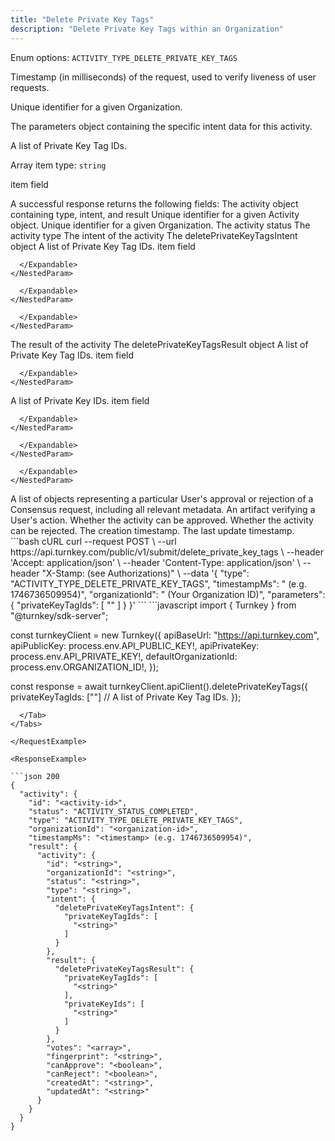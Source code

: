 ```yaml
---
title: "Delete Private Key Tags"
description: "Delete Private Key Tags within an Organization"
---
```



<EndpointPath type="submit" path="delete_private_key_tags" />

<Authorizations />

<H3Bordered text="Body" />

<ParamField body="type" type="enum<string>" required={true}>

Enum options: `ACTIVITY_TYPE_DELETE_PRIVATE_KEY_TAGS`
</ParamField>

<ParamField body="timestampMs" type="string" required={true}>

Timestamp (in milliseconds) of the request, used to verify liveness of user requests.
</ParamField>

<ParamField body="organizationId" type="string" required={true}>

Unique identifier for a given Organization.
</ParamField>

<ParamField body="parameters" type="object" required={true} path="parameters">
  <p>The parameters object containing the specific intent data for this activity.</p>
  <Expandable title="details">
    <ParamField body="privateKeyTagIds" type="array" required={true} path="parameters.privateKeyTagIds">
      <p>A list of Private Key Tag IDs.</p>
      <Expandable title="item details">
            <p>Array item type: <code>string</code></p>
            <p>item field</p>
      </Expandable>
    </ParamField>
  </Expandable>
</ParamField>

<H3Bordered text="Response" />
A successful response returns the following fields:

<ResponseField name="activity" type="object" required={true}>
  The activity object containing type, intent, and result
  <Expandable title="activity details">
    <NestedParam parentKey="activity" childKey="id" type="string" required={true}>
Unique identifier for a given Activity object.
</NestedParam>
<NestedParam parentKey="activity" childKey="organizationId" type="string" required={true}>
Unique identifier for a given Organization.
</NestedParam>
<NestedParam parentKey="activity" childKey="status" type="string" required={true}>
The activity status
</NestedParam>
<NestedParam parentKey="activity" childKey="type" type="string" required={true}>
The activity type
</NestedParam>
<NestedParam parentKey="activity" childKey="intent" type="object" required={true}>
      The intent of the activity
      <Expandable title="intent details">
        <NestedParam parentKey="activity.intent" childKey="deletePrivateKeyTagsIntent" type="object" required={true}>
      The deletePrivateKeyTagsIntent object
      <Expandable title="deletePrivateKeyTagsIntent details">
        <NestedParam parentKey="activity.intent.deletePrivateKeyTagsIntent" childKey="privateKeyTagIds" type="array" required={true}>
      A list of Private Key Tag IDs.
      <Expandable title="privateKeyTagIds details">
        <NestedParam parentKey="activity.intent.deletePrivateKeyTagsIntent.privateKeyTagIds" childKey="item" type="string" required={true}>
item field
</NestedParam>

      </Expandable>
    </NestedParam>

      </Expandable>
    </NestedParam>

      </Expandable>
    </NestedParam>
<NestedParam parentKey="activity" childKey="result" type="object" required={true}>
      The result of the activity
      <Expandable title="result details">
        <NestedParam parentKey="activity.result" childKey="deletePrivateKeyTagsResult" type="object" required={true}>
      The deletePrivateKeyTagsResult object
      <Expandable title="deletePrivateKeyTagsResult details">
        <NestedParam parentKey="activity.result.deletePrivateKeyTagsResult" childKey="privateKeyTagIds" type="array" required={true}>
      A list of Private Key Tag IDs.
      <Expandable title="privateKeyTagIds details">
        <NestedParam parentKey="activity.result.deletePrivateKeyTagsResult.privateKeyTagIds" childKey="item" type="string" required={true}>
item field
</NestedParam>

      </Expandable>
    </NestedParam>
<NestedParam parentKey="activity.result.deletePrivateKeyTagsResult" childKey="privateKeyIds" type="array" required={true}>
      A list of Private Key IDs.
      <Expandable title="privateKeyIds details">
        <NestedParam parentKey="activity.result.deletePrivateKeyTagsResult.privateKeyIds" childKey="item" type="string" required={true}>
item field
</NestedParam>

      </Expandable>
    </NestedParam>

      </Expandable>
    </NestedParam>

      </Expandable>
    </NestedParam>
<NestedParam parentKey="activity" childKey="votes" type="array" required={true}>
A list of objects representing a particular User's approval or rejection of a Consensus request, including all relevant metadata.
</NestedParam>
<NestedParam parentKey="activity" childKey="fingerprint" type="string" required={true}>
An artifact verifying a User's action.
</NestedParam>
<NestedParam parentKey="activity" childKey="canApprove" type="boolean" required={true}>
Whether the activity can be approved.
</NestedParam>
<NestedParam parentKey="activity" childKey="canReject" type="boolean" required={true}>
Whether the activity can be rejected.
</NestedParam>
<NestedParam parentKey="activity" childKey="createdAt" type="string" required={true}>
The creation timestamp.
</NestedParam>
<NestedParam parentKey="activity" childKey="updatedAt" type="string" required={true}>
The last update timestamp.
</NestedParam>

  </Expandable>
</ResponseField>

<RequestExample>

<Tabs>
  <Tab title="cURL">
```bash cURL
curl --request POST \
  --url https://api.turnkey.com/public/v1/submit/delete_private_key_tags \
  --header 'Accept: application/json' \
  --header 'Content-Type: application/json' \
  --header "X-Stamp: <string> (see Authorizations)" \
  --data '{
    "type": "ACTIVITY_TYPE_DELETE_PRIVATE_KEY_TAGS",
    "timestampMs": "<string> (e.g. 1746736509954)",
    "organizationId": "<string> (Your Organization ID)",
    "parameters": {
        "privateKeyTagIds": [
            "<string>"
        ]
    }
}'
```
  </Tab>
  <Tab title="JavaScript">
```javascript
import { Turnkey } from "@turnkey/sdk-server";

const turnkeyClient = new Turnkey({
  apiBaseUrl: "https://api.turnkey.com",
  apiPublicKey: process.env.API_PUBLIC_KEY!,
  apiPrivateKey: process.env.API_PRIVATE_KEY!,
  defaultOrganizationId: process.env.ORGANIZATION_ID!,
});

const response = await turnkeyClient.apiClient().deletePrivateKeyTags({
  privateKeyTagIds: ["<string>"] // A list of Private Key Tag IDs.
});
```
  </Tab>
</Tabs>

</RequestExample>

<ResponseExample>

```json 200
{
  "activity": {
    "id": "<activity-id>",
    "status": "ACTIVITY_STATUS_COMPLETED",
    "type": "ACTIVITY_TYPE_DELETE_PRIVATE_KEY_TAGS",
    "organizationId": "<organization-id>",
    "timestampMs": "<timestamp> (e.g. 1746736509954)",
    "result": {
      "activity": {
        "id": "<string>",
        "organizationId": "<string>",
        "status": "<string>",
        "type": "<string>",
        "intent": {
          "deletePrivateKeyTagsIntent": {
            "privateKeyTagIds": [
              "<string>"
            ]
          }
        },
        "result": {
          "deletePrivateKeyTagsResult": {
            "privateKeyTagIds": [
              "<string>"
            ],
            "privateKeyIds": [
              "<string>"
            ]
          }
        },
        "votes": "<array>",
        "fingerprint": "<string>",
        "canApprove": "<boolean>",
        "canReject": "<boolean>",
        "createdAt": "<string>",
        "updatedAt": "<string>"
      }
    }
  }
}
```

</ResponseExample>
